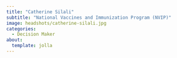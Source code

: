 ```yaml
---
title: "Catherine Silali"
subtitle: "National Vaccines and Immunization Program (NVIP)"
image: headshots/catherine-silali.jpg
categories:
  - Decision Maker
about:
  template: jolla
---
```


